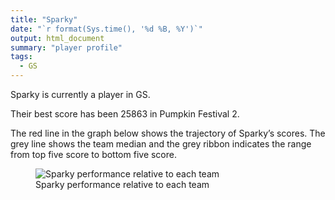 ```yaml
---
title: "Sparky"
date: "`r format(Sys.time(), '%d %B, %Y')`"
output: html_document
summary: "player profile"
tags:
  - GS
---
```


Sparky is currently a player in GS.

Their best score has been 25863 in Pumpkin Festival 2.

The red line in the graph below shows the trajectory of Sparky's scores. The grey line shows the team median and the grey ribbon indicates the range from top five score to bottom five score.

![Sparky performance relative to each team](Sparky.jpg)
